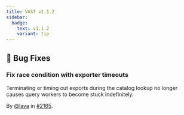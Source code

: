 ```yaml
---
title: VAST v1.1.2
sidebar:
  badge:
    text: v1.1.2
    variant: tip
---
```


## 🐛 Bug Fixes

### Fix race condition with exporter timeouts

Terminating or timing out exports during the catalog lookup no longer causes
query workers to become stuck indefinitely.

By [@lava](https://github.com/lava) in [#2165](https://github.com/tenzir/tenzir/pull/2165).